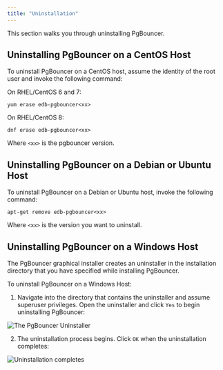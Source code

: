 ```yaml
---
title: "Uninstallation"
---
```




This section walks you through uninstalling PgBouncer.

## Uninstalling PgBouncer on a CentOS Host

To uninstall PgBouncer on a CentOS host, assume the identity of the root user and invoke the following command:

On RHEL/CentOS 6 and 7:

``` text
yum erase edb-pgbouncer<xx>
```

On RHEL/CentOS 8:

``` text
dnf erase edb-pgbouncer<xx>
```

Where `<xx>` is the pgbouncer version.

## Uninstalling PgBouncer on a Debian or Ubuntu Host

To uninstall PgBouncer on a Debian or Ubuntu host, invoke the following command:

``` text
apt-get remove edb-pgbouncer<xx>
```

Where `<xx>` is the version you want to uninstall.

## Uninstalling PgBouncer on a Windows Host

The PgBouncer graphical installer creates an uninstaller in the installation directory that you have specified while installing PgBouncer.

To uninstall PgBouncer on a Windows Host:

1.  Navigate into the directory that contains the uninstaller and assume superuser privileges. Open the uninstaller and click `Yes` to begin uninstalling PgBouncer:

![*The PgBouncer Uninstaller*](images/uninstall1.png)

2.  The uninstallation process begins. Click `OK` when the uninstallation completes:

![*Uninstallation completes*](images/uninstall2.png)
